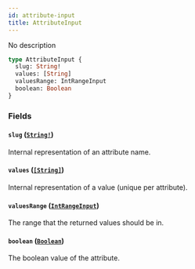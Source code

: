 ```yaml
---
id: attribute-input
title: AttributeInput
---
```


No description

```graphql
type AttributeInput {
  slug: String!
  values: [String]
  valuesRange: IntRangeInput
  boolean: Boolean
}
```

### Fields

#### `slug` ([`String!`](/developer/api-reference/scalars/string.mdx))

Internal representation of an attribute name.

#### `values` ([`[String]`](/developer/api-reference/scalars/string.mdx))

Internal representation of a value (unique per attribute).

#### `valuesRange` ([`IntRangeInput`](/developer/api-reference/inputs/int-range-input.mdx))

The range that the returned values should be in.

#### `boolean` ([`Boolean`](/developer/api-reference/scalars/boolean.mdx))

The boolean value of the attribute.
